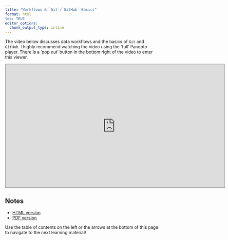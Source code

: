 ```yaml
---
title: "Workflows & `Git`/`GitHub` Basics"
format: html
toc: TRUE
editor_options: 
  chunk_output_type: inline
---
```


The video below discusses data workflows and the basics of `Git` and `GitHub`. I highly recommend watching the video using the 'full' Panopto player. There is a 'pop out' button in the bottom right of the video to enter this viewer.

```{=html}
<iframe src="https://ncsu.hosted.panopto.com/Panopto/Pages/Embed.aspx?id=2cc1464b-77cd-4318-9d7c-b17001734f07&autoplay=false&offerviewer=true&showtitle=true&showbrand=true&captions=false&interactivity=all" height="405" width="720" style="border: 1px solid #464646;" allowfullscreen allow="autoplay" aria-label="Panopto Embedded Video Player" aria-description="Workflows & Git/GitHub Basics" ></iframe>
```

## Notes

- <a href = "02-Workflows_Git_GitHub_Basics.html" target = "_blank">HTML version</a>
- <a href = "PDFs/02-Workflows_Git_GitHub_Basics.pdf" target = "_blank">PDF version</a>

Use the table of contents on the left or the arrows at the bottom of this page to navigate to the next learning material!